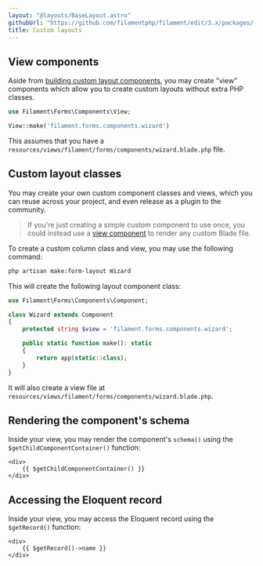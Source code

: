 ```yaml
---
layout: "@layouts/BaseLayout.astro"
githubUrl: "https://github.com/filamentphp/filament/edit/3.x/packages/forms/docs/04-layout/09-custom.md"
title: Custom layouts
---
```


## View components

Aside from [building custom layout components](#custom-layout-classes), you may create "view" components which allow you to create custom layouts without extra PHP classes.

```php
use Filament\Forms\Components\View;

View::make('filament.forms.components.wizard')
```

This assumes that you have a `resources/views/filament/forms/components/wizard.blade.php` file.

## Custom layout classes

You may create your own custom component classes and views, which you can reuse across your project, and even release as a plugin to the community.

> If you're just creating a simple custom component to use once, you could instead use a [view component](#view-components) to render any custom Blade file.

To create a custom column class and view, you may use the following command:

```bash
php artisan make:form-layout Wizard
```

This will create the following layout component class:

```php
use Filament\Forms\Components\Component;

class Wizard extends Component
{
    protected string $view = 'filament.forms.components.wizard';

    public static function make(): static
    {
        return app(static::class);
    }
}
```

It will also create a view file at `resources/views/filament/forms/components/wizard.blade.php`.

## Rendering the component's schema

Inside your view, you may render the component's `schema()` using the `$getChildComponentContainer()` function:

```blade
<div>
    {{ $getChildComponentContainer() }}
</div>
```

## Accessing the Eloquent record

Inside your view, you may access the Eloquent record using the `$getRecord()` function:

```blade
<div>
    {{ $getRecord()->name }}
</div>
```
